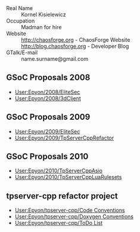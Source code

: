 ; Real Name
: Kornel Kisielewicz
; Occupation 	
: Madman for hire
; Website 
: http://chaosforge.org - ChaosForge Website
: http://blog.chaosforge.org - Developer Blog
; GTalk/E-mail
: name.surname@gmail.com

== GSoC Proposals 2008 ==
* [[User:Epyon/2008/EliteSec]]
* [[User:Epyon/2008/3dClient]]

== GSoC Proposals 2009 ==
* [[User:Epyon/2009/EliteSec]]
* [[User:Epyon/2009/TpServerCppRefactor]]

== GSoC Proposals 2010 ==
* [[User:Epyon/2010/TpServerCppAsio]]
* [[User:Epyon/2010/TpServerCppLuaRulesets]]

== tpserver-cpp refactor project ==
* [[User:Epyon/tpserver-cpp/Code Conventions]]
* [[User:Epyon/tpserver-cpp/Doxygen Conventions]]
* [[User:Epyon/tpserver-cpp/ToDo List]]